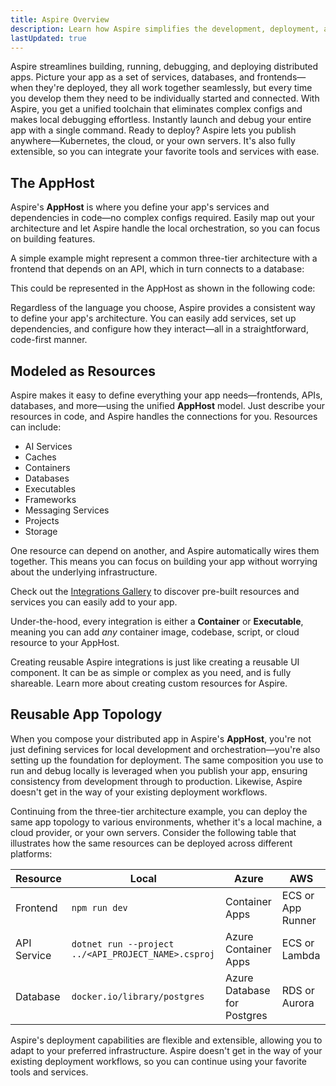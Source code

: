 ```yaml
---
title: Aspire Overview
description: Learn how Aspire simplifies the development, deployment, and debugging of distributed applications.
lastUpdated: true
---
```



Aspire streamlines building, running, debugging, and deploying distributed apps. Picture your app as a set of services, databases, and frontends—when they're deployed, they all work together seamlessly, but every time you develop them they need to be individually started and connected. With Aspire, you get a unified toolchain that eliminates complex configs and makes local debugging effortless. Instantly launch and debug your entire app with a single command. Ready to deploy? Aspire lets you publish anywhere—Kubernetes, the cloud, or your own servers. It's also fully extensible, so you can integrate your favorite tools and services with ease.

## The AppHost

Aspire's **AppHost** is where you define your app's services and dependencies in code—no complex configs required. Easily map out your architecture and let Aspire handle the local orchestration, so you can focus on building features.

A simple example might represent a common three-tier architecture with a frontend that depends on an API, which in turn connects to a database:

<Architecture style="border-radius: .5rem; box-shadow: var(--sl-shadow-sm); width: 100%;" />

This could be represented in the AppHost as shown in the following code:


<SimpleAppHostCode />

Regardless of the language you choose, Aspire provides a consistent way to define your app's architecture. You can easily add services, set up dependencies, and configure how they interact—all in a straightforward, code-first manner.

## Modeled as Resources

Aspire makes it easy to define everything your app needs—frontends, APIs, databases, and more—using the unified **AppHost** model. Just describe your resources in code, and Aspire handles the connections for you. Resources can include:

- AI Services
- Caches
- Containers
- Databases
- Executables
- Frameworks
- Messaging Services
- Projects
- Storage

One resource can depend on another, and Aspire automatically wires them together. This means you can focus on building your app without worrying about the underlying infrastructure.

<IconAside type="tip" icon="puzzle" title="Explore Integrations">
    Check out the <a href="../../integrations/gallery">Integrations Gallery</a> to discover pre-built resources and services you can easily add to your app.
</IconAside>

Under-the-hood, every integration is either a **Container** or **Executable**, meaning you can add _any_ container image, codebase, script, or cloud resource to your AppHost.

<Aside type="note">
  Creating reusable Aspire integrations is just like creating a reusable UI component. It can be as simple or complex as you need, and is fully shareable. Learn more about creating custom resources for Aspire.
</Aside>

## Reusable App Topology

When you compose your distributed app in Aspire's **AppHost**, you're not just defining services for local development and orchestration—you're also setting up the foundation for deployment. The same composition you use to run and debug locally is leveraged when you publish your app, ensuring consistency from development through to production. Likewise, Aspire doesn't get in the way of your existing deployment workflows.

Continuing from the three-tier architecture example, you can deploy the same app topology to various environments, whether it's a local machine, a cloud provider, or your own servers. Consider the following table that illustrates how the same resources can be deployed across different platforms:

| Resource | Local | Azure | AWS |
|-|-|-|-|
| Frontend | `npm run dev` | Container Apps | ECS or App Runner |
| API Service | `dotnet run --project ../<API_PROJECT_NAME>.csproj` | Azure Container Apps | ECS or Lambda |
| Database | `docker.io/library/postgres` | Azure Database for Postgres | RDS or Aurora |

Aspire's deployment capabilities are flexible and extensible, allowing you to adapt to your preferred infrastructure. Aspire doesn't get in the way of your existing deployment workflows, so you can continue using your favorite tools and services.